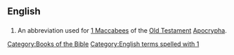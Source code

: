 ==English==

==={{abbreviation}}===
{{infl|en|abbreviation}}

# {{biblical}} An abbreviation used for [[1 Maccabees]] of the [[Old Testament]] [[Apocrypha]].

[[Category:Books of the Bible]]
[[Category:English terms spelled with 1]]